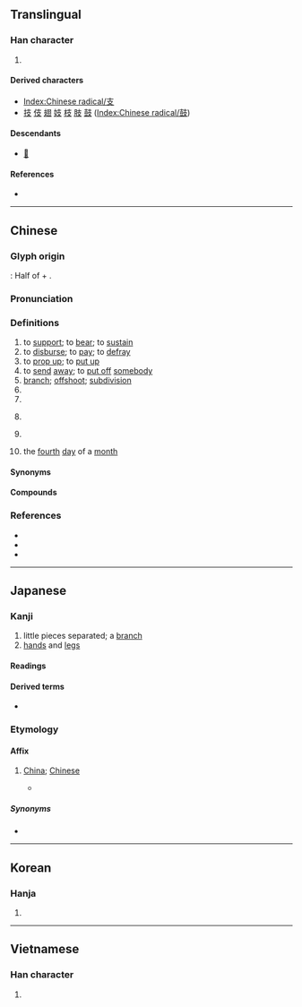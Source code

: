 {{also|攴|枝}}
{{character info}}
{{character info|⽀}}
==Translingual==
{{stroke order|strokes=4}}
{{stroke order|type=animate}}

===Han character===
{{Han char|rn=65|rad=支|as=00|sn=4|four=40407|canj=JE|ids=⿱十又}}

# {{mul-kangxi radical-def}}

====Derived characters====
* [[Index:Chinese radical/支]]
* [[技]] [[伎]] [[翅]] [[妓]] [[枝]] [[肢]] [[鼓]] ([[Index:Chinese radical/鼓]])

====Descendants====
* [[𛀦]]

====References====
* {{Han ref|kx=0467.010|dkj=13061|dj=0814.130|hdz=21327.140|uh=652F|ud=25903|bh=A4E4|bd=42212}}

----

==Chinese==
{{zh-forms}}

===Glyph origin===
{{Han etyl}}
''{{w|Shuowen}}'': Half of {{l|zh|竹}} + {{l|zh|又}}.

===Pronunciation===
{{zh-pron
|m=zhī
|ma=zh-zhī.ogg
|m-s=zi1
|dg=җы1
|c=zi1
|c-t=
|g=zi1
|h=pfs=kî/chṳ̂;gd=gi1/zi1
|h_note=kî - vernacular; chṳ̂ - literary
|j=zi1
|mb=cí
|md=ciĕ
|mn=ki/chi
|mn_note=ki - vernacular; chi - literary
|mn-t=gi1/zin1
|mn-t_note=gi1 - vernacular, zin1 - literary
|w=1tsr
|x=zhr1
|mc=y
|oc=y
|cat=v,n,pn
}}

===Definitions===
{{zh-hanzi}}

# to [[support]]; to [[bear]]; to [[sustain]]
# to [[disburse]]; to [[pay]]; to [[defray]]
# to [[prop up]]; to [[put up]]
# to [[send]] [[away]]; to [[put off]] [[somebody]]
# [[branch]]; [[offshoot]]; [[subdivision]]
# {{surname|zh}}
# {{zh-classifier|cigarettes, arrows, pens, drinking straws|cat=y}}
# {{zh-classifier|songs or musical pieces}}
#: {{zh-x|唱 支 歌 嚟 聽 下{haa5} 吖！|Sing a song for us!|C}}
# {{lb|zh|now|usually|derogatory|and|offensive}} {{zh-short|支那|China}}
#: {{zh-x|^印支|Indochina}}
#: {{zh-x|^日 ^滿 ^支 親善|friendship among Japan, Manchuria and China}}
# {{lb|zh|telegraphy}} the [[fourth]] [[day]] of a [[month]]

====Synonyms====
{{zh-dial|首}}

====Compounds====
{{zh-der|支持|支配|政府開支|分支|支店|支出|支援|收支|精神支持|支氣管炎|支流|支氣管|支票|支柱|支那|支部|開支|支局|支派|支吾|支線|大月支|支節|技術支援|支領|支隊|列支敦斯登|支解|地支|支應|支吾其詞|支那語|列支敦士登|支離破碎|支架|支票簿|支持者|支用|支支吾吾|支子|支點|支撐|支撥|支費|支付憑單|車支子|支頤|支路|不支|支根|支離|支絀|支脈|支援部隊|支書|支氣管氣喘|支取|令支|支使|支孽|支款|支庶|支移|支那通|支行|支渠|支差|支前|一木難支|不支倒地|不蔓不支|乾支剌|乾支支|人頭支票|借支|入不支出|公共支出|冒支銀|分支機關|利息支出|劃線支票|力竭難支|動支|十二支|千支萬派|印度支那|各支支|國際收支|墊支|天干地支|失支脫節|嫡支嫡派|寅支卯糧|密支那|對支|小支氣管|屁支支|左右支絀|左支右吾|左支右絀|干支|度支|形單影支|惡支殺|憋支支|措支剌|支付|支付命令|支分|支劃|支助|支單|支嘴兒|支婆|支對|支屬|支手舞腳|支支喳喳|支會|支架子|支楞|支樁|支爐兒|支理|支當|支破|支票機|支空頭|支薪|支襯|支調|支謙|支讖|支轉|支遁|支遁買山|支遣|支邊|支郎|支開|支騰|支骸|收支平衡|旁支|旅行支票|月支|本支|本支百世|東支西吾|條支|樂不可支|活支|活支剌|濫支|焉支山|燕支|燕支山|特支|獨力難支|獨木難支|破碎支離|移轉支付|空頭支票|統收統支|經費支絀|胡支對|胡支扯葉|菩提流支|補償支付|語支|貿易收支|超支|軋支票|辟支佛|近支|透支|遠期支票|郅支|配水支管|鏡支兒|關支|雞骨支床|預支|額支|大支坪|槍支}}

{{zh-cat|Beginning|Intermediate}}

===References===
* {{R:twedu|A01715}}
* {{R:twedu|A00006-003}}
* {{R:yue:Hanzi}}

----

==Japanese==

===Kanji===
{{ja-kanji|grade=5|rs=支00}}

# little pieces separated; a [[branch]]
# [[hand|hands]] and [[leg|legs]]

====Readings====
{{ja-readings
|goon=し
|kanon=し
|kun=えだ-, ささ-える<ささ-へる, つか-える<つか-へる
|nanori=なか, もろ, ゆた
}}

====Derived terms====
* {{ja-r|支%払う|し%はらう}}

===Etymology===
{{ja-kanjitab|し|yomi=o}}

====Affix====
{{ja-pos|affix|し}}

# {{lb|ja|obsolete}} [[China]]; [[Chinese]]
#* {{quote-book|ja|year=1923|author={{l|ja||在米國華盛頓州シアトル市米國西北部聯絡日本人會}}|chapter=|title={{l|ja||米國西北部在留日本人發展略史|tr=Beikoku Seihoku-bu Zairyū Nihonjin Hatten Ryakushi}}|trans-title=A Brief History of the Development of the Resident Japanese in the Northwest of America|url=https://archive.org/details/beikokuseihokub00shia|edition=|publisher=|page=4}}
#*: {{ja-usex|日'''支'''人々口分布統計|につ'''し'''じんじんこうぶんぷとうけい|rom=Nisshijin jinkō tōkei}}

=====Synonyms=====
* {{ja-r|中|ちゅう}}

----

==Korean==

===Hanja===
{{ko-hanja|지탱하다|지탱할|지}}

# {{rfdef|ko|sort=支00}}

----

==Vietnamese==

===Han character===
{{vi-readings|reading=chi|rs=支00}}

# {{rfdef|vi|sort=支00}}

[[Category:CJKV radicals| ]]